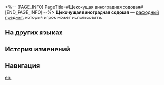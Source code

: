 <%-- [PAGE_INFO]
PageTitle=#Щекочущая виноградная содовая#
[END_PAGE_INFO] --%>
{{Расходный предмет Инфобокс
|id          = 408613
|Изображения = Предмет Щекочущая виноградная содовая.png
|Тип         = Расходные предметы защиты
|Редкость    = 3
|Эффект      = Повышает шансы на сопротивление к эффекту Горения всех союзников на 100% на 4 хода в следующем бою. Когда действие этого усиления закончится, все союзники потеряют 30 ед. энергии.
|Описание    = Этот шипучий напиток из забродившего белого винограда, кисло-горький на вкус, обладает исключительно оздоравливающими свойствами, спасающими от летней жары, и его употребление часто приводит к чиханию и насморку. По словам тех, кто испытал это на себе, ощущение было такое, будто кто-то приложил к вашей шее холодную руку.
|Рецепт      = 
|Источник1   = [[Андерсон]]
|Источник2   = 
|Источник3   = 
}}
{{Описание|''«Апчхи!»''}}
'''Щекочущая виноградная содовая''' — [[расходный предмет]], который игрок может использовать.

==На других языках==
{{На других языках
|en   = Pika White Grape Soda
|zhs  = 噼咔白葡萄汽水
|zht  = 劈喀白葡萄汽水
|ja   = ピカ白ぶどうソーダ
|ko   = 피카 백포도 소다수
|es   = Picasoda de uva blanca
|fr   = Soda Pika au raisin blanc
|ru   = Щекочущая виноградная содовая
|th   = Pika White Grape Soda
|vi   = Soda Nho Trắng Sủi Bọt
|de   = Prickelnde weiße Traubenlimonade
|id   = Pika White Grape Soda
|pt   = Refrigerante de Uva Branca Pikachuva
}}

==История изменений==
{{История изменений|3.5}}

==Навигация==
{{Расходные предметы Навбокс}}

[[en:]]